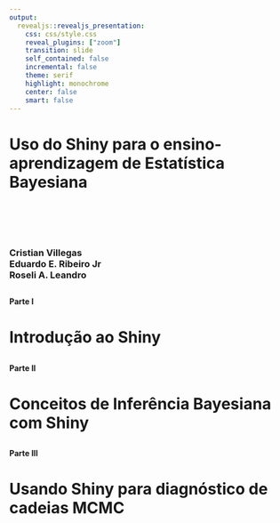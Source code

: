 ```yaml
---
output:
  revealjs::revealjs_presentation:
    css: css/style.css
    reveal_plugins: ["zoom"]
    transition: slide
    self_contained: false
    incremental: false
    theme: serif
    highlight: monochrome
    center: false
    smart: false
---
```


## {class=center}

<h1>Uso do Shiny para o ensino-aprendizagem de Estatística Bayesiana</h1>

<div style="margin-bottom: 100px"></div>
<h3> Cristian Villegas\
Eduardo E. Ribeiro Jr\
Roseli A. Leandro
</h3>

## {class=center data-background=#383D3D}

<h4 class="gray">Parte I</h4>
<h1 class="white">Introdução ao Shiny<h2>

## {class=center data-background=#383D3D}

<h4 class="gray">Parte II</h4>
<h1 class="white">Conceitos de Inferência Bayesiana com Shiny<h2>

## {class=center data-background=#383D3D}

<h4 class="gray">Parte III</h4>
<h1 class="white">Usando Shiny para diagnóstico de cadeias MCMC<h2>
